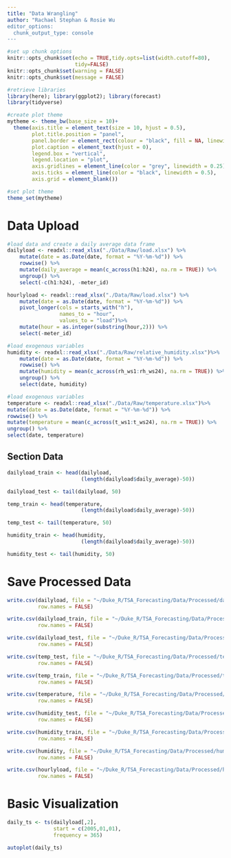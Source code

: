 ```yaml
---
title: "Data Wrangling"
author: "Rachael Stephan & Rosie Wu
editor_options: 
  chunk_output_type: console
---
```


```r
#set up chunk options
knitr::opts_chunk$set(echo = TRUE,tidy.opts=list(width.cutoff=80), 
                      tidy=FALSE) 
knitr::opts_chunk$set(warning = FALSE)
knitr::opts_chunk$set(message = FALSE)
```

```r
#retrieve libraries
library(here); library(ggplot2); library(forecast)
library(tidyverse)
```

```r
#create plot theme
mytheme <- theme_bw(base_size = 10)+
  theme(axis.title = element_text(size = 10, hjust = 0.5),
        plot.title.position = "panel",
        panel.border = element_rect(colour = "black", fill = NA, linewidth = 0.25),
        plot.caption = element_text(hjust = 0),
        legend.box = "vertical",
        legend.location = "plot",
        axis.gridlines = element_line(color = "grey", linewidth = 0.25),
        axis.ticks = element_line(color = "black", linewidth = 0.5),
        axis.grid = element_blank())

#set plot theme
theme_set(mytheme)
```

# Data Upload

```r
#load data and create a daily average data frame
dailyload <- readxl::read_xlsx("./Data/Raw/load.xlsx") %>%
    mutate(date = as.Date(date, format = "%Y-%m-%d")) %>%  
    rowwise() %>%
    mutate(daily_average = mean(c_across(h1:h24), na.rm = TRUE)) %>%  
    ungroup() %>%
    select(-c(h1:h24), -meter_id)

hourlyload <- readxl::read_xlsx("./Data/Raw/load.xlsx") %>%
    mutate(date = as.Date(date, format = "%Y-%m-%d")) %>%  
    pivot_longer(cols = starts_with("h"),
                 names_to = "hour",
                 values_to = "load")%>%
    mutate(hour = as.integer(substring(hour,2))) %>%
    select(-meter_id)

#load exogenous variables
humidity <- readxl::read_xlsx("./Data/Raw/relative_humidity.xlsx")%>%
    mutate(date = as.Date(date, format = "%Y-%m-%d")) %>%  
    rowwise() %>%
    mutate(humidity = mean(c_across(rh_ws1:rh_ws24), na.rm = TRUE)) %>%  
    ungroup() %>%
    select(date, humidity)

#load exogenous variables
temperature <- readxl::read_xlsx("./Data/Raw/temperature.xlsx")%>%
mutate(date = as.Date(date, format = "%Y-%m-%d")) %>%  
rowwise() %>%
mutate(temperature = mean(c_across(t_ws1:t_ws24), na.rm = TRUE)) %>%  
ungroup() %>%
select(date, temperature)
```

## Section Data

```r
dailyload_train <- head(dailyload,
                        (length(dailyload$daily_average)-50))

dailyload_test <- tail(dailyload, 50)

temp_train <- head(temperature,
                        (length(dailyload$daily_average)-50))

temp_test <- tail(temperature, 50)

humidity_train <- head(humidity,
                        (length(dailyload$daily_average)-50))

humidity_test <- tail(humidity, 50)
```

# Save Processed Data

```r
write.csv(dailyload, file = "~/Duke_R/TSA_Forecasting/Data/Processed/dailyload.csv",
          row.names = FALSE)

write.csv(dailyload_train, file = "~/Duke_R/TSA_Forecasting/Data/Processed/dailyload_train.csv",
          row.names = FALSE)

write.csv(dailyload_test, file = "~/Duke_R/TSA_Forecasting/Data/Processed/dailyload_test.csv",
          row.names = FALSE)

write.csv(temp_test, file = "~/Duke_R/TSA_Forecasting/Data/Processed/temp_test.csv",
          row.names = FALSE)

write.csv(temp_train, file = "~/Duke_R/TSA_Forecasting/Data/Processed/temp_train.csv",
          row.names = FALSE)

write.csv(temperature, file = "~/Duke_R/TSA_Forecasting/Data/Processed/temp_all.csv",
          row.names = FALSE)

write.csv(humidity_test, file = "~/Duke_R/TSA_Forecasting/Data/Processed/humidity_test.csv",
          row.names = FALSE)

write.csv(humidity_train, file = "~/Duke_R/TSA_Forecasting/Data/Processed/humidity_train.csv",
          row.names = FALSE)

write.csv(humidity, file = "~/Duke_R/TSA_Forecasting/Data/Processed/humidity_all.csv",
          row.names = FALSE)

write.csv(hourlyload, file = "~/Duke_R/TSA_Forecasting/Data/Processed/hourlyload.csv",
          row.names = FALSE)
```

# Basic Visualization

```r
daily_ts <- ts(dailyload[,2],
               start = c(2005,01,01),
               frequency = 365)

autoplot(daily_ts)
```

